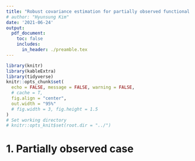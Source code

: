 ```yaml
---
title: "Robust covariance estimation for partially observed functional data"
# author: "Hyunsung Kim"
date: '2021-06-24'
output: 
  pdf_document:
    toc: false
    includes:
      in_header: ./preamble.tex
---
```


```r
library(knitr)
library(kableExtra)
library(tidyverse)
knitr::opts_chunk$set(
  echo = FALSE, message = FALSE, warning = FALSE, 
  # cache = T,
  fig.align = "center", 
  out.width = "95%"
  # fig.width = 3, fig.height = 1.5
)
# Set working directory
# knitr::opts_knit$set(root.dir = "../")
```



# 1. Partially observed case
\begin{table}[ht]
\centering
\caption{4 FPCs from 30 repetitions}
\begin{tabular}{cccccc}
  \hline
  Type & Method & PVE & Reconstruction & Completion & Eigenfunction \\ 
  \hline
  \multirow{8}{*}{Not contaminated} & Yao & 1.00 & 0.01 (0.01) & 0.04 (0.04) & 0.05 (0.03) \\ 
  & Kraus & 0.99 &  & 0.29 (0.26) & 0.06 (0.03) \\ 
  & Huber & 0.86 & 0.08 (0.03) & 0.28 (0.13) & 0.06 (0.07) \\ 
  & Boente & 1.00 & 0.19 (0.19) & 0.56 (0.62) & 0.13 (0.03) \\ 
  & M-est & 0.95 & 0.07 (0.05) & 0.24 (0.16) & 0.13 (0.09) \\ 
  & M-est-noise & 0.95 & 0.04 (0.02) & 0.14 (0.08) &  \\ 
  & M-est(smooth) & 0.99 & 0.34 (0.75) & 1.05 (2.25) & 0.08 (0.04) \\ 
  & M-est(smooth)-noise & 0.99 & 0.03 (0.01) & 0.11 (0.05) &  \\ 
  \hline
  \multirow{8}{*}{Contaminated} & Yao & 0.82 & 1.48 (0.25) & 2.13 (0.41) & 1.72 (0.17) \\ 
  & Kraus & 0.65 &  & 2.70 (0.68) & 1.83 (0.07) \\ 
  & Huber & 0.87 & 0.09 (0.03) & 0.33 (0.11) & 0.06 (0.05) \\ 
  & Boente & 1.00 & 0.09 (0.04) & 0.24 (0.11) & 0.15 (0.05) \\ 
  & M-est & 0.68 & 0.15 (0.10) & 0.44 (0.39) & 0.21 (0.13) \\ 
  & M-est-noise & 0.71 & 0.10 (0.04) & 0.27 (0.10) &  \\ 
  & M-est(smooth) & 0.99 & 3.45 (4.56) & 11.00 (13.93) & 0.09 (0.06) \\ 
  & M-est(smooth)-noise & 0.99 & 0.06 (0.02) & 0.20 (0.08) &  \\ 
   \hline
\end{tabular}
\end{table}
